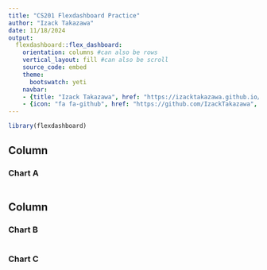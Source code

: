 ```yaml
---
title: "CS201 Flexdashboard Practice"
author: "Izack Takazawa"
date: 11/18/2024
output: 
  flexdashboard::flex_dashboard:
    orientation: columns #can also be rows
    vertical_layout: fill #can also be scroll
    source_code: embed
    theme:
      bootswatch: yeti
    navbar:
    - {title: "Izack Takazawa", href: "https://izacktakazawa.github.io/", align: right}
    - {icon: "fa fa-github", href: "https://github.com/IzackTakazawa", align: right, target: blank}
---
```


```r
library(flexdashboard)
```

Column {data-width=650}
-----------------------------------------------------------------------

### Chart A

```r

```

Column {data-width=350}
-----------------------------------------------------------------------

### Chart B

```r

```

### Chart C

```r

```

